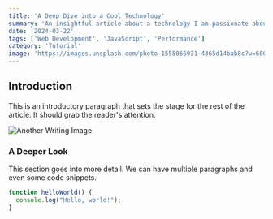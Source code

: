 ```yaml
---
title: 'A Deep Dive into a Cool Technology'
summary: 'An insightful article about a technology I am passionate about.'
date: '2024-03-22'
tags: ['Web Development', 'JavaScript', 'Performance']
category: 'Tutorial'
image: 'https://images.unsplash.com/photo-1555066931-4365d14bab8c?w=600&h=400&fit=crop'
---
```


## Introduction

This is an introductory paragraph that sets the stage for the rest of the article. It should grab the reader's attention.

![Another Writing Image](https://images.unsplash.com/photo-1555066931-4365d14bab8c?w=600&h=400&fit=crop)

### A Deeper Look

This section goes into more detail. We can have multiple paragraphs and even some code snippets.

```javascript
function helloWorld() {
  console.log("Hello, world!");
}